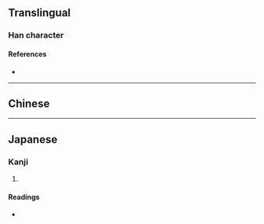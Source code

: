 {{also|唚}}
{{character info}}
==Translingual==

===Han character===
{{Han char|rn=30|rad=口|as=04|sn=7|four=|canj=RP,XRP|ids=⿰口心}}

====References====
* {{Han ref|kx=0177.270|dkj=03336|dj=0395.080|hdz=10595.030|uh=5423|ud=21539}}

----

==Chinese==
{{zh-see|唚|sv}}

----

==Japanese==

===Kanji===
{{ja-kanji|grade=|rs=口04}}

# {{rfdef|ja|sort=口04}}

====Readings====
* {{ja-readings|on=[[しん]] (shin)|kun=}}